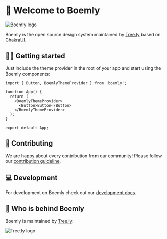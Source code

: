 <Meta title="Welcome" />

# 🌳 Welcome to Boemly

![Boemly logo](https://cdn.tree.ly/assets/v3/boemly-banner@2x.webp)

Boemly is the open source design system maintained by [Tree.ly](https://tree.ly) based on
[ChakraUI](https://chakra-ui.com/).

## 🏃‍♀️ Getting started

Just include the theme provider in the root of your app and start using the Boemly components:

```tsx
import { Button, BoemlyThemeProvider } from 'boemly';

function App() {
  return (
    <BoemlyThemeProvider>
      <Button>Button</Button>
    </BoemlyThemeProvider>
  );
}

export default App;
```

## 🚀 Contributing

We are happy about every contribution from our community! Please follow our
[contribution guideline](https://github.com/treely/boemly/blob/main/CONTRIBUTING.md).

## 💻 Development

For development on Boemly check out our
[development docs](https://github.com/treely/boemly/blob/main/CONTRIBUTING.md#development).

## 🌲 Who is behind Boemly

Boemly is maintained by [Tree.ly](https://tree.ly).

![Tree.ly logo](https://cdn.tree.ly/assets/v3/logo_full_green.svg)

